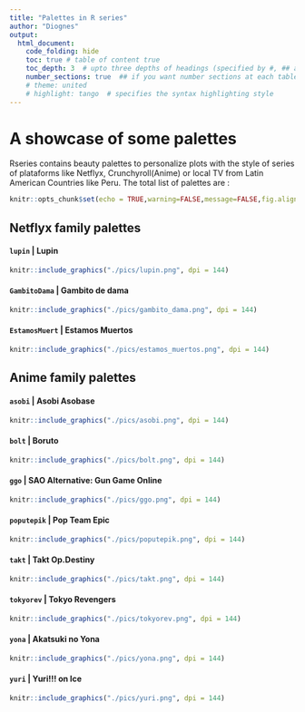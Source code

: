 ```yaml
---
title: "Palettes in R series"
author: "Diognes"
output:
  html_document:
    code_folding: hide
    toc: true # table of content true
    toc_depth: 3  # upto three depths of headings (specified by #, ## and ###)
    number_sections: true  ## if you want number sections at each table header
    # theme: united
    # highlight: tango  # specifies the syntax highlighting style
---
```


# A showcase of some palettes

Rseries contains beauty palettes to personalize plots with the style of series of  plataforms like Netflyx, Crunchyroll(Anime)  or local TV from Latin American Countries like Peru. The total list of palettes are : 

```r
knitr::opts_chunk$set(echo = TRUE,warning=FALSE,message=FALSE,fig.align="center")
```


## Netflyx family palettes 

#### `lupin` | Lupin

```r
knitr::include_graphics("./pics/lupin.png", dpi = 144)
```


#### `GambitoDama` | Gambito de dama

```r
knitr::include_graphics("./pics/gambito_dama.png", dpi = 144)
```


#### `EstamosMuert` | Estamos Muertos

```r
knitr::include_graphics("./pics/estamos_muertos.png", dpi = 144)
```



## Anime family palettes 

#### `asobi` | Asobi Asobase

```r
knitr::include_graphics("./pics/asobi.png", dpi = 144)
```


#### `bolt` | Boruto

```r
knitr::include_graphics("./pics/bolt.png", dpi = 144)
```


#### `ggo` | SAO Alternative: Gun Game Online

```r
knitr::include_graphics("./pics/ggo.png", dpi = 144)
```


#### `poputepik` | Pop Team Epic

```r
knitr::include_graphics("./pics/poputepik.png", dpi = 144)
```


#### `takt` | Takt Op.Destiny

```r
knitr::include_graphics("./pics/takt.png", dpi = 144)
```


#### `tokyorev` | Tokyo Revengers

```r
knitr::include_graphics("./pics/tokyorev.png", dpi = 144)
```


#### `yona` | Akatsuki no Yona

```r
knitr::include_graphics("./pics/yona.png", dpi = 144)
```


#### `yuri` | Yuri!!! on Ice

```r
knitr::include_graphics("./pics/yuri.png", dpi = 144)
```





